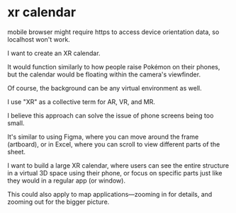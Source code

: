 # xr calendar

mobile browser might require https to access device orientation data, so localhost won't work.

I want to create an XR calendar.

It would function similarly to how people raise Pokémon on their phones, but the calendar would be floating within the camera's viewfinder.

Of course, the background can be any virtual environment as well.

I use "XR" as a collective term for AR, VR, and MR.

I believe this approach can solve the issue of phone screens being too small.

It's similar to using Figma, where you can move around the frame (artboard), or in Excel, where you can scroll to view different parts of the sheet.

I want to build a large XR calendar, where users can see the entire structure in a virtual 3D space using their phone, or focus on specific parts just like they would in a regular app (or window).

This could also apply to map applications—zooming in for details, and zooming out for the bigger picture.
